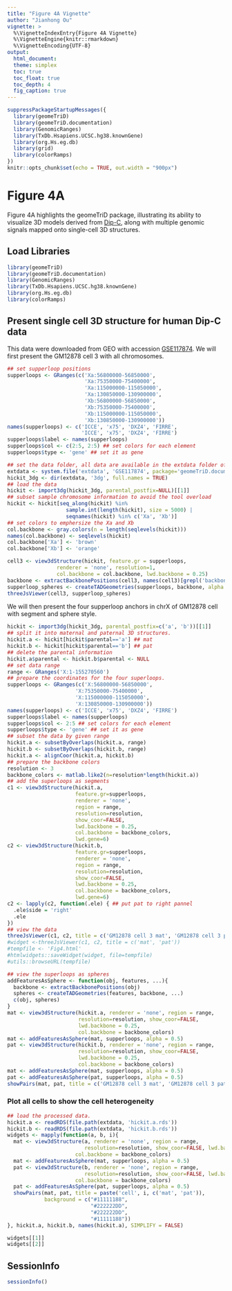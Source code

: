 ```yaml
---
title: "Figure 4A Vignette"
author: "Jianhong Ou"
vignette: >
  %\VignetteIndexEntry{Figure 4A Vignette}
  %\VignetteEngine{knitr::rmarkdown}
  %\VignetteEncoding{UTF-8}
output:
  html_document:
  theme: simplex
  toc: true
  toc_float: true
  toc_depth: 4
  fig_caption: true
---
```


```r
suppressPackageStartupMessages({
  library(geomeTriD)
  library(geomeTriD.documentation)
  library(GenomicRanges)
  library(TxDb.Hsapiens.UCSC.hg38.knownGene)
  library(org.Hs.eg.db)
  library(grid)
  library(colorRamps)
})
knitr::opts_chunk$set(echo = TRUE, out.width = "900px")
```

# Figure 4A

Figure 4A highlights the geomeTriD package, illustrating its ability to visualize 3D models derived from [Dip-C](https://doi.org/10.1126/science.aat5641), along with multiple genomic signals mapped onto single-cell 3D structures.

## Load Libraries

```r
library(geomeTriD)
library(geomeTriD.documentation)
library(GenomicRanges)
library(TxDb.Hsapiens.UCSC.hg38.knownGene)
library(org.Hs.eg.db)
library(colorRamps)
```

## Present single cell 3D structure for human Dip-C data

This data were downloaded from GEO with accession [GSE117874](https://www.ncbi.nlm.nih.gov/geo/query/acc.cgi?acc=GSE117874).
We will first present the GM12878 cell 3 with all chromosomes.
```r
## set supperloop positions
supperloops <- GRanges(c('Xa:56800000-56850000',
                         'Xa:75350000-75400000',
                         'Xa:115000000-115050000',
                         'Xa:130850000-130900000',
                         'Xb:56800000-56850000',
                         'Xb:75350000-75400000',
                         'Xb:115000000-115050000',
                         'Xb:130850000-130900000'))
names(supperloops) <- c('ICCE', 'x75', 'DXZ4', 'FIRRE',
                        'ICCE', 'x75', 'DXZ4', 'FIRRE')
supperloops$label <- names(supperloops)
supperloops$col <- c(2:5, 2:5) ## set colors for each element
supperloops$type <- 'gene' ## set it as gene

## set the data folder, all data are available in the extdata folder of this package
extdata <- system.file('extdata', 'GSE117874', package='geomeTriD.documentation')
hickit_3dg <- dir(extdata, '3dg', full.names = TRUE)
## load the data
hickit <- import3dg(hickit_3dg, parental_postfix=NULL)[[1]]
## subset sample chromosome information to avoid the tool overload
hickit <- hickit[seq_along(hickit) %in% 
                   sample.int(length(hickit), size = 5000) |
                   seqnames(hickit) %in% c('Xa', 'Xb')]
## set colors to emphersize the Xa and Xb
col.backbone <- gray.colors(n = length(seqlevels(hickit)))
names(col.backbone) <- seqlevels(hickit)
col.backbone['Xa'] <- 'brown'
col.backbone['Xb'] <- 'orange'

cell3 <- view3dStructure(hickit, feature.gr = supperloops,
                renderer = 'none', resolution=1,
                col.backbone = col.backbone, lwd.backbone = 0.25)
backbone <- extractBackbonePositions(cell3, names(cell3)[grepl('backbone', names(cell3))])
supperloop_spheres <- createTADGeometries(supperloops, backbone, alpha = 0.8)
threeJsViewer(cell3, supperloop_spheres)
```


We will then present the four supperloop anchors in chrX of GM12878 cell with segment and sphere style.
```r
hickit <- import3dg(hickit_3dg, parental_postfix=c('a', 'b'))[[1]]
## split it into maternal and paternal 3D structures.
hickit.a <- hickit[hickit$parental=='a'] ## mat
hickit.b <- hickit[hickit$parental=='b'] ## pat
## delete the parental information
hickit.a$parental <- hickit.b$parental <- NULL
## set data range
range <- GRanges('X:1-155270560')
## prepare the coordinates for the four superloops. 
supperloops <- GRanges(c('X:56800000-56850000',
                      'X:75350000-75400000',
                      'X:115000000-115050000',
                      'X:130850000-130900000'))
names(supperloops) <- c('ICCE', 'x75', 'DXZ4', 'FIRRE')
supperloops$label <- names(supperloops)
supperloops$col <- 2:5 ## set colors for each element
supperloops$type <- 'gene' ## set it as gene
## subset the data by given range
hickit.a <- subsetByOverlaps(hickit.a, range)
hickit.b <- subsetByOverlaps(hickit.b, range)
hickit.a <- alignCoor(hickit.a, hickit.b)
## prepare the backbone colors
resolution <- 3
backbone_colors <- matlab.like2(n=resolution*length(hickit.a))
## add the superloops as segments
c1 <- view3dStructure(hickit.a,
                      feature.gr=supperloops,
                      renderer = 'none',
                      region = range,
                      resolution=resolution,
                      show_coor=FALSE,
                      lwd.backbone = 0.25,
                      col.backbone = backbone_colors,
                      lwd.gene=6)
c2 <- view3dStructure(hickit.b,
                      feature.gr=supperloops,
                      renderer = 'none',
                      region = range,
                      resolution=resolution,
                      show_coor=FALSE,
                      lwd.backbone = 0.25,
                      col.backbone = backbone_colors,
                      lwd.gene=6)
c2 <- lapply(c2, function(.ele) { ## put pat to right pannel
  .ele$side = 'right'
  .ele
})
## view the data
threeJsViewer(c1, c2, title = c('GM12878 cell 3 mat', 'GM12878 cell 3 pat'))
#widget <-threeJsViewer(c1, c2, title = c('mat', 'pat'))
#tempfile <- 'Fig4.html'
#htmlwidgets::saveWidget(widget, file=tempfile)
#utils::browseURL(tempfile)
```
```r
## view the superloops as spheres
addFeaturesAsSphere <- function(obj, features, ...){
  backbone <- extractBackbonePositions(obj)
  spheres <- createTADGeometries(features, backbone, ...)
  c(obj, spheres)
}
mat <- view3dStructure(hickit.a, renderer = 'none', region = range,
                       resolution=resolution, show_coor=FALSE,
                       lwd.backbone = 0.25,
                       col.backbone = backbone_colors)
mat <- addFeaturesAsSphere(mat, supperloops, alpha = 0.5)
pat <- view3dStructure(hickit.b, renderer = 'none', region = range,
                       resolution=resolution, show_coor=FALSE,
                       lwd.backbone = 0.25,
                       col.backbone = backbone_colors)
mat <- addFeaturesAsSphere(mat, supperloops, alpha = 0.5)
pat <- addFeaturesAsSphere(pat, supperloops, alpha = 0.5)
showPairs(mat, pat, title = c('GM12878 cell 3 mat', 'GM12878 cell 3 pat'))
```

### Plot all cells to show the cell heterogeneity
```r
## load the processed data.
hickit.a <- readRDS(file.path(extdata, 'hickit.a.rds'))
hickit.b <- readRDS(file.path(extdata, 'hickit.b.rds'))
widgets <- mapply(function(a, b, i){
  mat <- view3dStructure(a, renderer = 'none', region = range,
                         resolution=resolution, show_coor=FALSE, lwd.backbone = 0.25,
                      col.backbone = backbone_colors)
  mat <- addFeaturesAsSphere(mat, supperloops, alpha = 0.5)
  pat <- view3dStructure(b, renderer = 'none', region = range,
                         resolution=resolution, show_coor=FALSE, lwd.backbone = 0.25,
                      col.backbone = backbone_colors)
  pat <- addFeaturesAsSphere(pat, supperloops, alpha = 0.5)
  showPairs(mat, pat, title = paste('cell', i, c('mat', 'pat')),
            background = c("#11111188",
                           "#222222DD",
                           "#222222DD",
                           "#11111188"))
}, hickit.a, hickit.b, names(hickit.a), SIMPLIFY = FALSE)

widgets[[1]]
widgets[[2]]
```




## SessionInfo

```r
sessionInfo()
```